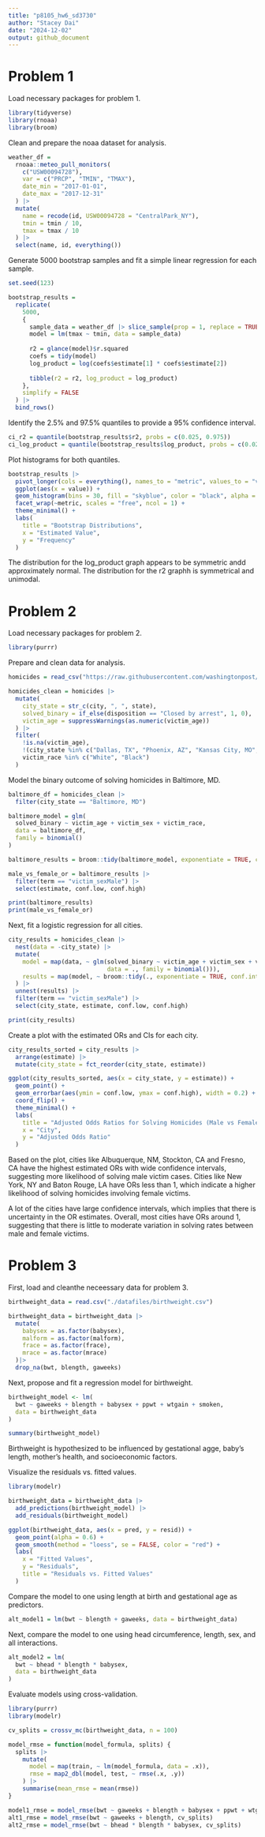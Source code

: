 ```yaml
---
title: "p8105_hw6_sd3730"
author: "Stacey Dai"
date: "2024-12-02"
output: github_document
---
```


# Problem 1

Load necessary packages for problem 1.
```r
library(tidyverse)
library(rnoaa)
library(broom)
```

Clean and prepare the noaa dataset for analysis.
```r
weather_df = 
  rnoaa::meteo_pull_monitors(
    c("USW00094728"),
    var = c("PRCP", "TMIN", "TMAX"), 
    date_min = "2017-01-01",
    date_max = "2017-12-31"
  ) |>
  mutate(
    name = recode(id, USW00094728 = "CentralPark_NY"),
    tmin = tmin / 10,
    tmax = tmax / 10
  ) |>
  select(name, id, everything())
```

Generate 5000 bootstrap samples and fit a simple linear regression for each sample.
```r
set.seed(123)

bootstrap_results = 
  replicate(
    5000, 
    {
      sample_data = weather_df |> slice_sample(prop = 1, replace = TRUE)
      model = lm(tmax ~ tmin, data = sample_data)
      
      r2 = glance(model)$r.squared
      coefs = tidy(model)
      log_product = log(coefs$estimate[1] * coefs$estimate[2])
      
      tibble(r2 = r2, log_product = log_product)
    },
    simplify = FALSE
  ) |>
  bind_rows()
```

Identify the 2.5% and 97.5% quantiles to provide a 95% confidence interval.
```r
ci_r2 = quantile(bootstrap_results$r2, probs = c(0.025, 0.975))
ci_log_product = quantile(bootstrap_results$log_product, probs = c(0.025, 0.975))
```

Plot histograms for both quantiles.
```r
bootstrap_results |>
  pivot_longer(cols = everything(), names_to = "metric", values_to = "value") |>
  ggplot(aes(x = value)) +
  geom_histogram(bins = 30, fill = "skyblue", color = "black", alpha = 0.7) +
  facet_wrap(~metric, scales = "free", ncol = 1) +
  theme_minimal() +
  labs(
    title = "Bootstrap Distributions",
    x = "Estimated Value",
    y = "Frequency"
  )
```

The distribution for the log_product graph appears to be symmetric andd approximately normal. The distribution for the r2 graphh is symmetrical and unimodal. 

# Problem 2

Load necessary packages for problem 2.
```r
library(purrr)
```

Prepare and clean data for analysis.
```r
homicides = read_csv("https://raw.githubusercontent.com/washingtonpost/data-homicides/master/homicide-data.csv")

homicides_clean = homicides |>
  mutate(
    city_state = str_c(city, ", ", state),
    solved_binary = if_else(disposition == "Closed by arrest", 1, 0),
    victim_age = suppressWarnings(as.numeric(victim_age))
  ) |>
  filter(
    !is.na(victim_age),
    !(city_state %in% c("Dallas, TX", "Phoenix, AZ", "Kansas City, MO", "Tulsa, AL")),
    victim_race %in% c("White", "Black")
  )
```

Model the binary outcome of solving homicides in Baltimore, MD.
```r
baltimore_df = homicides_clean |>
  filter(city_state == "Baltimore, MD")

baltimore_model = glm(
  solved_binary ~ victim_age + victim_sex + victim_race,
  data = baltimore_df,
  family = binomial()
)

baltimore_results = broom::tidy(baltimore_model, exponentiate = TRUE, conf.int = TRUE)

male_vs_female_or = baltimore_results |>
  filter(term == "victim_sexMale") |>
  select(estimate, conf.low, conf.high)

print(baltimore_results)
print(male_vs_female_or)
```

Next, fit a logistic regression for all cities.
```r
city_results = homicides_clean |>
  nest(data = -city_state) |>
  mutate(
    model = map(data, ~ glm(solved_binary ~ victim_age + victim_sex + victim_race, 
                            data = ., family = binomial())),
    results = map(model, ~ broom::tidy(., exponentiate = TRUE, conf.int = TRUE))
  ) |>
  unnest(results) |>
  filter(term == "victim_sexMale") |>
  select(city_state, estimate, conf.low, conf.high)

print(city_results)
```

Create a plot with the estimated ORs and CIs for each city.
```r
city_results_sorted = city_results |>
  arrange(estimate) |>
  mutate(city_state = fct_reorder(city_state, estimate))

ggplot(city_results_sorted, aes(x = city_state, y = estimate)) +
  geom_point() +
  geom_errorbar(aes(ymin = conf.low, ymax = conf.high), width = 0.2) +
  coord_flip() +
  theme_minimal() +
  labs(
    title = "Adjusted Odds Ratios for Solving Homicides (Male vs Female Victims)",
    x = "City",
    y = "Adjusted Odds Ratio"
  )
```

Based on the plot, cities like Albuquerque, NM, Stockton, CA and Fresno, CA have the highest estimated ORs with wide confidence intervals, suggesting more likelihood of solving male victim cases. Cities like New York, NY and Baton Rouge, LA have ORs less than 1, which indicate a higher likelihood of solving homicides involving female victims.

A lot of the cities have large confidence intervals, which implies that there is uncertainty in the OR estimates. Overall, most cities have ORs around 1, suggesting that there is little to moderate variation in solving rates between male and female victims.

# Problem 3

First, load and cleanthe neceessary data for problem 3.
```r
birthweight_data = read.csv("./datafiles/birthweight.csv")

birthweight_data = birthweight_data |>
  mutate(
    babysex = as.factor(babysex),
    malform = as.factor(malform),
    frace = as.factor(frace),
    mrace = as.factor(mrace)
  )|>
  drop_na(bwt, blength, gaweeks)
```

Next, propose and fit a regression model for birthweight.
```r
birthweight_model <- lm(
  bwt ~ gaweeks + blength + babysex + ppwt + wtgain + smoken,
  data = birthweight_data
)

summary(birthweight_model)
```
Birthweight is hypothesized to be influenced by gestational agge, baby's length, mother's health, and socioeconomic factors. 

Visualize the residuals vs. fitted values.
```r
library(modelr)

birthweight_data = birthweight_data |>
  add_predictions(birthweight_model) |>
  add_residuals(birthweight_model)

ggplot(birthweight_data, aes(x = pred, y = resid)) +
  geom_point(alpha = 0.6) +
  geom_smooth(method = "loess", se = FALSE, color = "red") +
  labs(
    x = "Fitted Values",
    y = "Residuals",
    title = "Residuals vs. Fitted Values"
  )
```

Compare the model to one using length at birth and gestational age as predictors.
```r
alt_model1 = lm(bwt ~ blength + gaweeks, data = birthweight_data)
```

Next, compare the model to one using head circumference, length, sex, and all interactions.
```r
alt_model2 = lm(
  bwt ~ bhead * blength * babysex,
  data = birthweight_data
)
```

Evaluate models using cross-validation.
```r
library(purrr)
library(modelr)

cv_splits = crossv_mc(birthweight_data, n = 100)

model_rmse = function(model_formula, splits) {
  splits |>
    mutate(
      model = map(train, ~ lm(model_formula, data = .x)),
      rmse = map2_dbl(model, test, ~ rmse(.x, .y))
    ) |>
    summarise(mean_rmse = mean(rmse))
}

model1_rmse = model_rmse(bwt ~ gaweeks + blength + babysex + ppwt + wtgain + smoken, cv_splits)
alt1_rmse = model_rmse(bwt ~ gaweeks + blength, cv_splits)
alt2_rmse = model_rmse(bwt ~ bhead * blength * babysex, cv_splits)
```